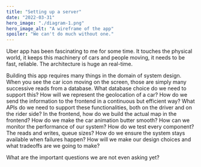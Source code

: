 ```yaml
---
title: "Setting up a server"
date: "2022-03-31"
hero_image: "./diagram-1.png"
hero_image_alt: "A wireframe of the app"
spoiler: "We can't do much without one."
---
```

Uber app has been fascinating to me for some time. It touches the physical world, it keeps this machinery of cars and people moving, it needs to be fast, reliable. The architecture is huge an real-time.
 
Building this app requires many things in the domain of system design. When you see the car icon moving on the screen, those are simply many successive reads from a database. What database choice do we need to support this? How will we represent the geolocation of a car? How do we send the information to the frontend in a continuous but efficient way? What APIs do we need to support these functionalities, both on the driver and on the rider side? In the frontend, how do we build the actual map in the frontend? How do we make the car animation butter smooth? How can we monitor the performance of our system? How do we test every component? The reads and writes, queue sizes? How do we ensure the system stays available when failures happen? How will we make our design choices and what tradeoffs are we going to make?
 
What are the important questions we are not even asking yet?